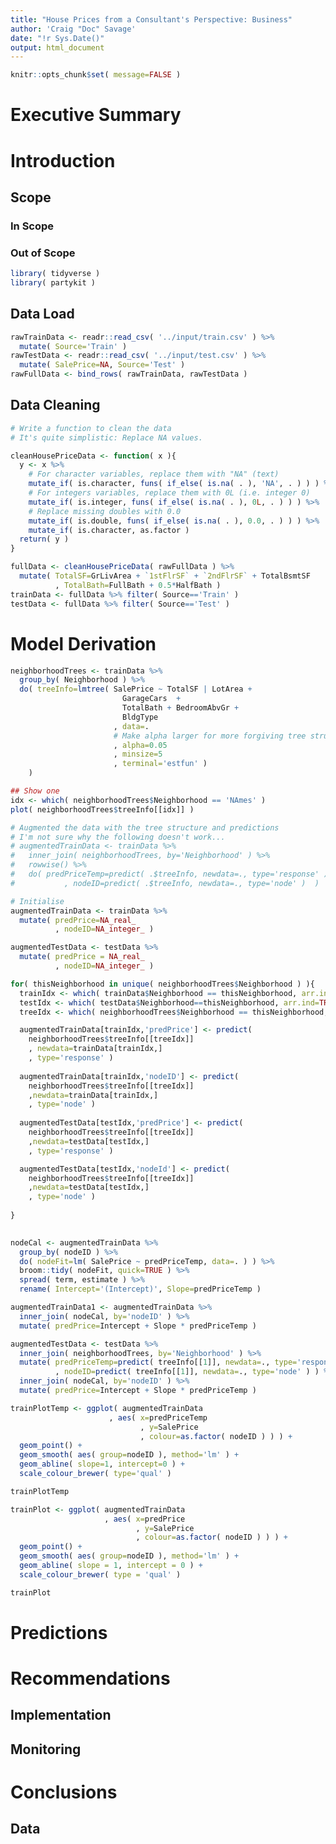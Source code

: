 ---
title: "House Prices from a Consultant's Perspective: Business"
author: 'Craig "Doc" Savage'
date: "!r Sys.Date()"
output: html_document
---

```{r setup, include=FALSE}
knitr::opts_chunk$set( message=FALSE )
```

# Executive Summary

# Introduction

## Scope

### In Scope

### Out of Scope

```{r libraryLoad}
library( tidyverse )
library( partykit )
```
## Data Load

```{r dataLoad}
rawTrainData <- readr::read_csv( '../input/train.csv' ) %>% 
  mutate( Source='Train' )
rawTestData <- readr::read_csv( '../input/test.csv' ) %>% 
  mutate( SalePrice=NA, Source='Test' )
rawFullData <- bind_rows( rawTrainData, rawTestData )
```

## Data Cleaning

```{r dataClean}
# Write a function to clean the data
# It's quite simplistic: Replace NA values.

cleanHousePriceData <- function( x ){
  y <- x %>%
    # For character variables, replace them with "NA" (text)
    mutate_if( is.character, funs( if_else( is.na( . ), 'NA', . ) ) ) %>%
    # For integers variables, replace them with 0L (i.e. integer 0) 
    mutate_if( is.integer, funs( if_else( is.na( . ), 0L, . ) ) ) %>%
    # Replace missing doubles with 0.0
    mutate_if( is.double, funs( if_else( is.na( . ), 0.0, . ) ) ) %>%
    mutate_if( is.character, as.factor )
  return( y )
}

fullData <- cleanHousePriceData( rawFullData ) %>%
  mutate( TotalSF=GrLivArea + `1stFlrSF` + `2ndFlrSF` + TotalBsmtSF
          , TotalBath=FullBath + 0.5*HalfBath )
trainData <- fullData %>% filter( Source=='Train' ) 
testData <- fullData %>% filter( Source=='Test' )
```

# Model Derivation


```{r modelDerivation}
neighborhoodTrees <- trainData %>%
  group_by( Neighborhood ) %>%
  do( treeInfo=lmtree( SalePrice ~ TotalSF | LotArea +
                         GarageCars  +
                         TotalBath + BedroomAbvGr +
                         BldgType
                       , data=.
                       # Make alpha larger for more forgiving tree structure
                       , alpha=0.05
                       , minsize=5
                       , terminal='estfun' )
    )

## Show one
idx <- which( neighborhoodTrees$Neighborhood == 'NAmes' )
plot( neighborhoodTrees$treeInfo[[idx]] )

# Augmented the data with the tree structure and predictions
# I'm not sure why the following doesn't work...
# augmentedTrainData <- trainData %>%
#   inner_join( neighborhoodTrees, by='Neighborhood' ) %>%
#   rowwise() %>%
#   do( predPriceTemp=predict( .$treeInfo, newdata=., type='response' ) 
#           , nodeID=predict( .$treeInfo, newdata=., type='node' )  )

# Initialise
augmentedTrainData <- trainData %>%
  mutate( predPrice=NA_real_
          , nodeID=NA_integer_ )

augmentedTestData <- testData %>%
  mutate( predPrice = NA_real_
          , nodeID=NA_integer_ )

for( thisNeighborhood in unique( neighborhoodTrees$Neighborhood ) ){
  trainIdx <- which( trainData$Neighborhood == thisNeighborhood, arr.ind=TRUE )
  testIdx <- which( testData$Neighborhood==thisNeighborhood, arr.ind=TRUE )
  treeIdx <- which( neighborhoodTrees$Neighborhood == thisNeighborhood, arr.ind=TRUE )

  augmentedTrainData[trainIdx,'predPrice'] <- predict( 
    neighborhoodTrees$treeInfo[[treeIdx]]
    , newdata=trainData[trainIdx,]
    , type='response' )
  
  augmentedTrainData[trainIdx,'nodeID'] <- predict( 
    neighborhoodTrees$treeInfo[[treeIdx]]
    ,newdata=trainData[trainIdx,]
    , type='node' )
  
  augmentedTestData[testIdx,'predPrice'] <- predict(
    neighborhoodTrees$treeInfo[[treeIdx]]
    ,newdata=testData[testIdx,]
    , type='response' )

  augmentedTestData[testIdx,'nodeId'] <- predict(
    neighborhoodTrees$treeInfo[[treeIdx]]
    ,newdata=testData[testIdx,]
    , type='node' )
  
}
  

nodeCal <- augmentedTrainData %>%
  group_by( nodeID ) %>%
  do( nodeFit=lm( SalePrice ~ predPriceTemp, data=. ) ) %>%
  broom::tidy( nodeFit, quick=TRUE ) %>%
  spread( term, estimate ) %>%
  rename( Intercept='(Intercept)', Slope=predPriceTemp )

augmentedTrainData1 <- augmentedTrainData %>%
  inner_join( nodeCal, by='nodeID' ) %>%
  mutate( predPrice=Intercept + Slope * predPriceTemp )

augmentedTestData <- testData %>%
  inner_join( neighborhoodTrees, by='Neighborhood' ) %>%
  mutate( predPriceTemp=predict( treeInfo[[1]], newdata=., type='response' ) 
          , nodeID=predict( treeInfo[[1]], newdata=., type='node' ) ) %>%
  inner_join( nodeCal, by='nodeID' ) %>%
  mutate( predPrice=Intercept + Slope * predPriceTemp )

trainPlotTemp <- ggplot( augmentedTrainData
                      , aes( x=predPriceTemp
                             , y=SalePrice
                             , colour=as.factor( nodeID ) ) ) + 
  geom_point() + 
  geom_smooth( aes( group=nodeID ), method='lm' ) + 
  geom_abline( slope=1, intercept=0 ) +
  scale_colour_brewer( type='qual' )

trainPlotTemp 

trainPlot <- ggplot( augmentedTrainData
                     , aes( x=predPrice
                            , y=SalePrice
                            , colour=as.factor( nodeID ) ) ) +
  geom_point() + 
  geom_smooth( aes( group=nodeID ), method='lm' ) +
  geom_abline( slope = 1, intercept = 0 ) +
  scale_colour_brewer( type = 'qual' )

trainPlot
```

# Predictions

# Recommendations

## Implementation

## Monitoring

# Conclusions

## Data